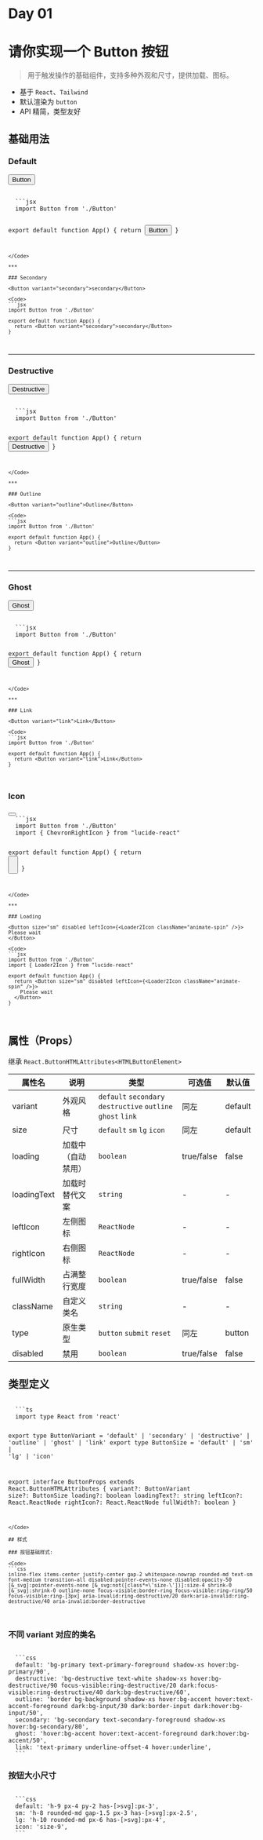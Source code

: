 # Day 01

# 请你实现一个 Button 按钮

> 用于触发操作的基础组件，支持多种外观和尺寸，提供加载、图标。

* 基于 `React`、`Tailwind`
* 默认渲染为 `button`
* API 精简，类型友好

## 基础用法


### Default

<Button>Button</Button>

<Code>
  ```jsx
  import Button from './Button'

  export default function App() {
    return <Button>Button</Button>
  }
  ```
</Code>

***

### Secondary

<Button variant="secondary">secondary</Button>

<Code>
  ```jsx
  import Button from './Button'

  export default function App() {
    return <Button variant="secondary">secondary</Button>
  }
  ```
</Code>

***

### Destructive

<Button variant="destructive">Destructive</Button>

<Code>
  ```jsx
  import Button from './Button'

  export default function App() {
    return <Button variant="destructive">Destructive</Button>
  }
  ```
</Code>

***

### Outline

<Button variant="outline">Outline</Button>

<Code>
  ```jsx
  import Button from './Button'

  export default function App() {
    return <Button variant="outline">Outline</Button>
  }
  ```
</Code>

***

### Ghost

<Button variant="ghost">Ghost</Button>

<Code>
  ```jsx
  import Button from './Button'

  export default function App() {
    return <Button variant="ghost">Ghost</Button>
  }
  ```
</Code>

***

### Link

<Button variant="link">Link</Button>

<Code>
  ```jsx
  import Button from './Button'

  export default function App() {
    return <Button variant="link">Link</Button>
  }
  ```
</Code>

### Icon

<Button variant="secondary" size="icon" className="size-8">
  <ChevronRightIcon />
</Button>

<Code>
  ```jsx
  import Button from './Button'
  import { ChevronRightIcon } from "lucide-react"

  export default function App() {
    return <Button variant="secondary" size="icon" className="size-8">
      <ChevronRightIcon />
    </Button>
  }
  ```
</Code>

***

### Loading

<Button size="sm" disabled leftIcon={<Loader2Icon className="animate-spin" />}>
  Please wait
</Button>

<Code>
  ```jsx
  import Button from './Button'
  import { Loader2Icon } from "lucide-react"

  export default function App() {
    return <Button size="sm" disabled leftIcon={<Loader2Icon className="animate-spin" />}>
      Please wait
    </Button>
  }
  ```
</Code>

## 属性（Props）

继承 `React.ButtonHTMLAttributes<HTMLButtonElement>`

| 属性名 | 说明 | 类型 | 可选值 | 默认值 |
|---|---|---|---|---|
| variant | 外观风格 | `default` `secondary` `destructive` `outline` `ghost` `link` | 同左 | default |
| size | 尺寸 | `default` `sm` `lg` `icon` | 同左 | default |
| loading | 加载中（自动禁用） | `boolean` | true/false | false |
| loadingText | 加载时替代文案 | `string` | - | - |
| leftIcon | 左侧图标 | `ReactNode` | - | - |
| rightIcon | 右侧图标 | `ReactNode` | - | - |
| fullWidth | 占满整行宽度 | `boolean` | true/false | false |
| className | 自定义类名 | `string` | - | - |
| type | 原生类型 | `button` `submit` `reset` | 同左 | button |
| disabled | 禁用 | `boolean` | true/false | false |

## 类型定义

<Code>
  ```ts
  import type React from 'react'

  export type ButtonVariant = 'default' | 'secondary' | 'destructive' | 'outline' | 'ghost' | 'link'
  export type ButtonSize = 'default' | 'sm' | 'lg' | 'icon'

  export interface ButtonProps extends React.ButtonHTMLAttributes<HTMLButtonElement> {
    variant?: ButtonVariant
    size?: ButtonSize
    loading?: boolean
    loadingText?: string
    leftIcon?: React.ReactNode
    rightIcon?: React.ReactNode
    fullWidth?: boolean
  }
  ```
</Code>

## 样式

### 按钮基础样式:

<Code>
  ```css
  inline-flex items-center justify-center gap-2 whitespace-nowrap rounded-md text-sm font-medium transition-all disabled:pointer-events-none disabled:opacity-50 [&_svg]:pointer-events-none [&_svg:not([class*=\'size-\'])]:size-4 shrink-0 [&_svg]:shrink-0 outline-none focus-visible:border-ring focus-visible:ring-ring/50 focus-visible:ring-[3px] aria-invalid:ring-destructive/20 dark:aria-invalid:ring-destructive/40 aria-invalid:border-destructive
  ```
</Code>

### 不同 variant 对应的类名

<Code>
  ```css
  default: 'bg-primary text-primary-foreground shadow-xs hover:bg-primary/90',
  destructive: 'bg-destructive text-white shadow-xs hover:bg-destructive/90 focus-visible:ring-destructive/20 dark:focus-visible:ring-destructive/40 dark:bg-destructive/60',
  outline: 'border bg-background shadow-xs hover:bg-accent hover:text-accent-foreground dark:bg-input/30 dark:border-input dark:hover:bg-input/50',
  secondary: 'bg-secondary text-secondary-foreground shadow-xs hover:bg-secondary/80',
  ghost: 'hover:bg-accent hover:text-accent-foreground dark:hover:bg-accent/50',
  link: 'text-primary underline-offset-4 hover:underline',
  ```
</Code>

### 按钮大小尺寸

<Code>
  ```css
  default: 'h-9 px-4 py-2 has-[>svg]:px-3',
  sm: 'h-8 rounded-md gap-1.5 px-3 has-[>svg]:px-2.5',
  lg: 'h-10 rounded-md px-6 has-[>svg]:px-4',
  icon: 'size-9',
  ```
</Code>
